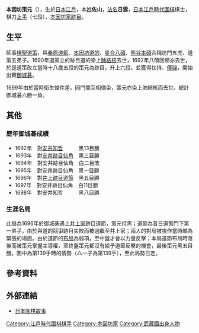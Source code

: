 {{Infobox Go player
| image = 
| 全名 = 本因坊策元
| 生於 = 1675年
| 出生地 = [[日本|日本]][[江戶|江戶]]{{refTag|name=木石庵|{{Cite web|accessdate=2013-06-10|title=本因坊策元|url=http://mignon.ddo.jp/assembly/mignon/go_kisi/meikan_sakugen.html|author=木石庵|date=2004-02-02|language=ja|deadurl=yes|archiveurl=https://web.archive.org/web/20070930225926/http://mignon.ddo.jp/assembly/mignon/go_kisi/meikan_sakugen.html|archivedate=2007-09-30}}}}
| 卒於 = 1699年
| 逝世地 = [[日本|日本]]
| 國籍 = 日本
| 師從 = [[本因坊道策|本因坊道策]]
| 職業生涯 = 1692年被立為本因坊家[[跡目|跡目]]
| 段位 = [[上手|上手]]（七段）
| 所屬 = [[本因坊家|本因坊家]]
}}
{{japanese|image=|caption=本因坊策元|japanese=本因坊 策元|kana=ほんいんぼう さくげん|romaji=Hon'inbō Sakugen}}

'''本因坊策元'''（{{bd|1675年||1699年|catIdx=H}}），生於[[日本|日本]][[江戶|江戶]]，本[[姓|姓]]'''佐山'''，[[法名|法名]]'''日雲'''，[[日本|日本]][[江戶時代|江戶時代]][[圍棋|圍棋]]棋士，棋力[[上手|上手]]（七段），[[本因坊家|本因坊家]][[跡目|跡目]]{{refTag|name=坐隠談叢|{{Cite book|author=安藤豊次|title=坐隠談叢|publisher=關西圍碁會|location=日本|year=1910|oclc=672461984}}}}{{refTag|{{Cite book|title={{link-ja|棋道|棋道}}|chapter=夭逝した棋士たち 第4回 本因坊策元|author={{link-ja|高木祥一|高木祥一}}|publisher=[[日本棋院|日本棋院]]|language=ja|oclc=2554314|date=1998年4月}}}}。

==生平==
師事[[棋聖|棋聖]][[本因坊道策|道策]]，與[[井上道節因碩|桑原道節]]、[[本因坊道的|本因坊道的]]、[[星合八碩|星合八碩]]、[[熊谷本碩|熊谷本碩]]合稱坊門五虎{{refTag|name=鑑賞|{{Cite web|url=http://www5.plala.or.jp/hasebehp/igo_kotenkifu/dousaku/mokuji.htm|accessdate=2013-06-07|title=道策の棋譜|author=古典棋譜鑑賞室|language=ja|archive-date=2013-07-03|archive-url=https://web.archive.org/web/20130703043638/http://www5.plala.or.jp/hasebehp/igo_kotenkifu/dousaku/mokuji.htm|dead-url=yes}}}}{{refTag|{{Cite web|url=http://kotobank.jp/word/%E6%9C%AC%E5%9B%A0%E5%9D%8A%E9%81%93%E7%AD%96|accessdate=2013-06-07|title=本因坊道策|work=世界大百科事典第２版|publisher=株式会社日立ソリューションズ|year=1998|language=ja|archive-date=2013-05-11|archive-url=https://web.archive.org/web/20130511131105/http://kotobank.jp/word/%E6%9C%AC%E5%9B%A0%E5%9D%8A%E9%81%93%E7%AD%96|dead-url=no}}}}、道策五弟子{{refTag|name=玄妙|{{Cite book|author=酒井猛|title=玄妙道策|publisher=理藝出版社|location=中華民國|year=2006|ISBN=978-9867518927|oclc=191661059}}}}。1690年道策立的跡目道的染上[[肺結核|肺結核]]去世，1692年八碩回鄉亦去世，於是道策改立當時十八歲五段的策元為跡目，升上六段，並獲得扶持、[[俸祿|俸祿]]，開始出賽[[御城碁|御城碁]]{{refTag|name=木石庵}}。

1699年由於當時衛生條件差，同門間互相傳染，策元亦染上肺結核而去世{{refTag|name=圍棋史話|{{Cite book|author=沙濟琯|title=日本圍棋史話|publisher=世界文物出版社|location=中華民國|year=1983|oclc=815874686}}}}{{refTag|name=棋史|{{Cite web|url=http://go.yenching.edu.hk/jphis.htm|accessdate=2013-06-07|title=日本圍棋史話|author=中華基督教會燕京書院圍棋學會|deadurl=yes|archiveurl=https://web.archive.org/web/20130410044737/http://go.yenching.edu.hk/jphis.htm|archivedate=2013-04-10}}}}。總計御城碁六勝一負{{refTag|name=木石庵}}。

==其他==
===歷年御城碁成績===
*1692年　對[[安井知哲|安井知哲]]　　　黑13目勝
*1693年　對[[安井仙角|安井跡目仙角]]　黑三目勝
*1694年　對安井跡目仙角　白二目敗
*1695年　對安井跡目仙角　黑一目勝
*1696年　對[[井上道節因碩|井上跡目道節]]　黑五目勝
*1697年　對安井跡目仙角　白11目勝
*1698年　對安井知哲　　　黑八目勝
{{refTag|{{Cite book|title=御城碁譜|author=[[瀨越憲作|瀨越憲作]]|publisher=御城碁譜頒布委員會|year=1951|oclc=35715201|language=ja}}}}

===生涯名局===

{{棋盤|=
     A B C D E F G H J K L M N O P Q R S T
 19 |  |  |  |  |  |  |  |  |  |  |  |  |  |  |  |  |  |  |  |= 19
 18 |  |  |  |  |  |  | w| w| b|  |  |  |  |  |  |  |  |  |  |= 18
 17 | w| w| w| w|  |  | w| b| b| b|  |  |  | b| b| b|  |  |  |= 17
 16 | b| b| b| x|  |  |  | w| w| b|  | b| b| w| w| w| b| b|  |= 16
 15 | b| w| w| w| w|  |  |  |  |  |  | b| w| w|  |  | w|  |  |= 15
 14 |  | b| w| b| w|  |  | w|  |  |  | b| b| w| b| w| w|  |  |= 14
 13 |  | b| b| b|  |  |  |  | w|  |  |  | w|  |  | w| b|  |  |= 13
 12 | b| w| w| b| b| b| b| b| b|  |  |  |  | w|  | w| b|  |  |= 12
 11 |  | b| w| w| w| w| w| w| b| b|  |  |  |  |  | w| w| b|  |= 11
 10 |  | b|  | x|  |  |  |  | w| x|  |  |  |  |  | x| b|  |  |= 10
  9 |  |  | b|  |  | b|  | w|  |  |  |  |  |  |  |  | b|  |  |= 9
  8 |  |  |  | b|  | b| w|  | w|  |  |  |bT|  |  |  |  |  |  |= 8
  7 |  |  | w| w|  | b| b| w|  |  |  |  |  |  |  |  | b| b|  |= 7
  6 |  |  |  |  | w| w| b| w|  |  |  |  |  |  |  | b|  | w|  |= 6
  5 |  | b|  |  |  | b| w|  |  | b| b|  |  |  |  |  | w|  |  |= 5
  4 |  |  | b| x| b|  |  |  | w| w| w| b| b| b| b| b| w|  |  |= 4
  3 |  |  | b| w| b| w|  | w|  |  | b| w| w| b| w| w|  |  |  |= 3
  2 |  |  | b| b| w| w|  |  |  |  |  |  |  | w|  | w|  |  |  |= 2
  1 |  |  |  | w|  |  |  |  |  |  |  |  |  |  |  |  |  |  |  |= 1
     A B C D E F G H J K L M N O P Q R S T|26}}
此局為1696年於御城碁遇上[[井上家|井上家]]跡目道節，策元持黑；道節為昔日道策門下第一弟子，由於與道的競爭跡目失敗而被過繼至井上家；兩人的對局被視作當時頗為緊張的場面。由於道節的[[布局|布局]]為弱項，至中盤才會以力量反擊；本局道節布局時落後而被策元掌握主導權，至終盤策元都沒有給予道節反擊的機會，最後策元黑五目勝。圖中為第139手時的情勢（△一子為第139手），至此局勢已定{{refTag|name=木石庵}}{{refTag|{{Cite web|accessdate=2013-06-10|url=http://mignon.ddo.jp/assembly/mignon/go_kisi/dosetu_sakugen.html|title=井上道節‧本因坊策元|author=木石庵|language=ja}}{{dead link|date=2018年3月 |bot=InternetArchiveBot |fix-attempted=yes }}}}。

==參考資料==
{{Reflist|2|list={{refFoot}}}}

==外部連結==
*[http://www.flygo.net/history/jhistory/jhistory_index.html 日本圍棋故事] {{Wayback|url=http://www.flygo.net/history/jhistory/jhistory_index.html |date=20150418000611 }}

{{本因坊}}

[[Category:江戶時代圍棋棋手|Category:江戶時代圍棋棋手]]
[[Category:本因坊家|Category:本因坊家]]
[[Category:武藏國出身人物|Category:武藏國出身人物]]